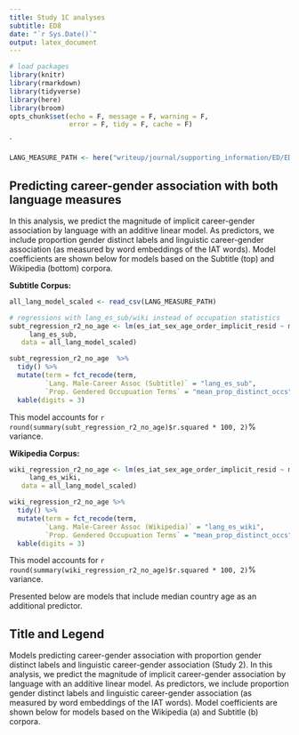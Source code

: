 ```yaml
---
title: Study 1C analyses
subtitle: ED8
date: "`r Sys.Date()`"
output: latex_document
---
```



```r
# load packages
library(knitr)
library(rmarkdown)
library(tidyverse)
library(here)
library(broom)
opts_chunk$set(echo = F, message = F, warning = F,
               error = F, tidy = F, cache = F)
```

`


```r
LANG_MEASURE_PATH <- here("writeup/journal/supporting_information/ED/ED8/ED8_data.csv")
```



## Predicting career-gender association with both language measures 
In this analysis, we predict the magnitude of implicit career-gender association by language with an additive linear model. As predictors, we include   proportion gender distinct labels and linguistic career-gender association (as measured by word embeddings of the IAT words). Model coefficients are shown below for models based on the Subtitle (top) and Wikipedia (bottom) corpora. 

<b> Subtitle Corpus: </b>
```r
all_lang_model_scaled <- read_csv(LANG_MEASURE_PATH)

# regressions with lang_es_sub/wiki instead of occupation statistics
subt_regression_r2_no_age <- lm(es_iat_sex_age_order_implicit_resid ~ mean_prop_distinct_occs + 
     lang_es_sub, 
   data = all_lang_model_scaled)

subt_regression_r2_no_age  %>%
  tidy() %>%
  mutate(term = fct_recode(term,
         `Lang. Male-Career Assoc (Subtitle)` = "lang_es_sub",
         `Prop. Gendered Occupuation Terms` = "mean_prop_distinct_occs")) %>%
  kable(digits = 3) 
```
This model accounts for `r round(summary(subt_regression_r2_no_age)$r.squared * 100, 2)`% variance. 

<b> Wikipedia Corpus: </b>
```r
wiki_regression_r2_no_age <- lm(es_iat_sex_age_order_implicit_resid ~ mean_prop_distinct_occs + 
     lang_es_wiki, 
   data = all_lang_model_scaled)  

wiki_regression_r2_no_age %>%
  tidy() %>%
  mutate(term = fct_recode(term,
         `Lang. Male-Career Assoc (Wikipedia)` = "lang_es_wiki",
         `Prop. Gendered Occupuation Terms` = "mean_prop_distinct_occs")) %>%
  kable(digits = 3) 
```
This model accounts for `r round(summary(wiki_regression_r2_no_age)$r.squared * 100, 2)`% variance. 


Presented below are models that include median country age as an additional predictor. 


## Title and Legend 
Models predicting career-gender association with proportion gender distinct labels and linguistic career-gender association (Study 2). In this analysis, we predict the magnitude of implicit career-gender association by language with an additive linear model. As predictors, we include   proportion gender distinct labels and linguistic career-gender association (as measured by word embeddings of the IAT words). Model coefficients are shown below for models based on the Wikipedia (a) and Subtitle (b) corpora. 
